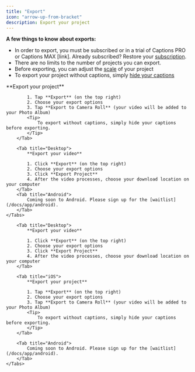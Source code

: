 ```yaml
---
title: "Export"
icon: "arrow-up-from-bracket"
description: Export your project
---
```


**A few things to know about exports:**

- In order to export, you must be subscribed or in a trial of Captions PRO or Captions MAX [link]. Already subscribed? Restore your [subscription](/docs/subscriptions#:~:text=Restore%20your%20subscription%20or%20sign%20in%20on%20a%20new%20device).
- There are no limits to the number of projects you can export.
- Before exporting, you can adjust the [scale](/docs/account-and-settings/scale-and-format) of your project
- To export your project without captions, simply [hide your captions](/docs/captions/hide-and-delete)


<div id="ios-tab">
    <Tabs>
        <Tab title="iOS">
            **Export your project**

            1. Tap **Export** (on the top right)
            2. Choose your export options
            3. Tap **Export to Camera Roll** (your video will be added to your Photo Album)
            <Tip>
                To export without captions, simply hide your captions before exporting.
            </Tip>
        </Tab>

        <Tab title="Desktop">
            **Export your video**

            1. Click **Export** (on the top right)
            2. Choose your export options
            3. Click **Export Project**
            4. After the video processes, choose your download location on your computer
        </Tab>
        <Tab title="Android">
            Coming soon to Android. Please sign up for the [waitlist](/docs/app/android).
        </Tab>
    </Tabs>
</div>


<div id="desktop-tab">
    <Tabs>

        <Tab title="Desktop">
            **Export your video**

            1. Click **Export** (on the top right)
            2. Choose your export options
            3. Click **Export Project**
            4. After the video processes, choose your download location on your computer
        </Tab>

        <Tab title="iOS">
            **Export your project**

            1. Tap **Export** (on the top right)
            2. Choose your export options
            3. Tap **Export to Camera Roll** (your video will be added to your Photo Album)
            <Tip>
                To export without captions, simply hide your captions before exporting.
            </Tip>
        </Tab>

        <Tab title="Android">
            Coming soon to Android. Please sign up for the [waitlist](/docs/app/android).
        </Tab>
    </Tabs>
</div>